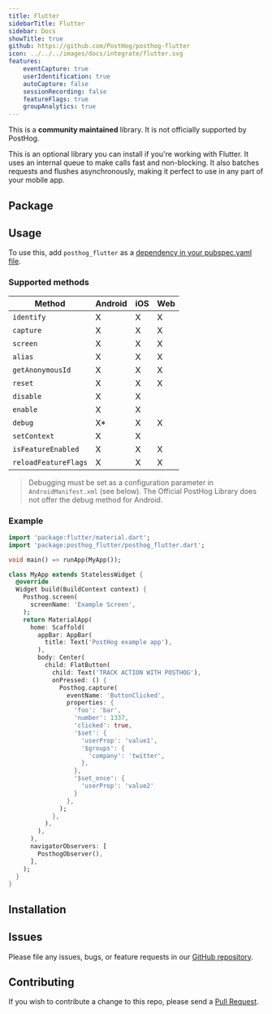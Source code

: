 ```yaml
---
title: Flutter
sidebarTitle: Flutter
sidebar: Docs
showTitle: true
github: https://github.com/PostHog/posthog-flutter
icon: ../../../images/docs/integrate/flutter.svg
features:
    eventCapture: true
    userIdentification: true
    autoCapture: false
    sessionRecording: false
    featureFlags: true
    groupAnalytics: true
---
```

This is a <b>community maintained</b> library. It is not officially supported by PostHog.

This is an optional library you can install if you're working with Flutter. It uses an internal queue to make calls fast and non-blocking. It also batches requests and flushes asynchronously, making it perfect to use in any part of your mobile app.

## Package


<FlutterPackage />

## Usage

To use this, add `posthog_flutter` as a [dependency in your pubspec.yaml file](https://flutter.io/platform-plugins/).

### Supported methods

| Method               | Android | iOS | Web |
| ---------------------| ------- | --- | --- |
| `identify`           | X       | X   | X   |
| `capture`            | X       | X   | X   |
| `screen`             | X       | X   | X   |
| `alias`              | X       | X   | X   |
| `getAnonymousId`     | X       | X   | X   |
| `reset`              | X       | X   | X   |
| `disable`            | X       | X   |     |
| `enable`             | X       | X   |     |
| `debug`              | X\*     | X   | X   |
| `setContext`         | X       | X   |     |
| `isFeatureEnabled`   | X       | X   | X   |
| `reloadFeatureFlags` | X       | X   | X   |

> Debugging must be set as a configuration parameter in `AndroidManifest.xml` (see below). The Official PostHog Library does not offer the debug method for Android.

### Example

```dart
import 'package:flutter/material.dart';
import 'package:posthog_flutter/posthog_flutter.dart';

void main() => runApp(MyApp());

class MyApp extends StatelessWidget {
  @override
  Widget build(BuildContext context) {
    Posthog.screen(
      screenName: 'Example Screen',
    );
    return MaterialApp(
      home: Scaffold(
        appBar: AppBar(
          title: Text('PostHog example app'),
        ),
        body: Center(
          child: FlatButton(
            child: Text('TRACK ACTION WITH POSTHOG'),
            onPressed: () {
              Posthog.capture(
                eventName: 'ButtonClicked',
                properties: {
                  'foo': 'bar',
                  'number': 1337,
                  'clicked': true,
                  '$set': {
                    'userProp': 'value1',
                    '$groups': {
                      'company': 'twitter',
                    },
                  },
                  '$set_once': {
                    'userProp': 'value2'
                  }
                },
              );
            },
          ),
        ),
      ),
      navigatorObservers: [
        PosthogObserver(),
      ],
    );
  }
}
```

## Installation


<FlutterInstall />

## Issues

Please file any issues, bugs, or feature requests in our [GitHub repository](https://github.com/posthog/posthog-flutter/issues/new).

## Contributing

If you wish to contribute a change to this repo, please send a [Pull Request](https://github.com/posthog/posthog-flutter/pulls).
